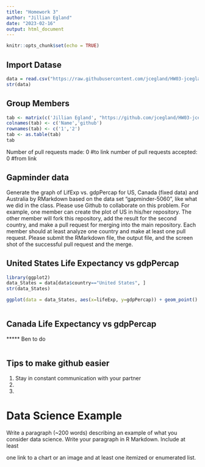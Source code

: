 ```yaml
---
title: "Homework 3"
author: "Jillian Egland"
date: "2023-02-16"
output: html_document
---
```


```r
knitr::opts_chunk$set(echo = TRUE)
```

## Import Datase 
```r
data = read.csv("https://raw.githubusercontent.com/jcegland/HW03-jcegland/main/gapminder-5060.csv")
str(data)
```

## Group Members 

```r
tab <- matrix(c('Jillian Egland', "https://github.com/jcegland/HW03-jcegland", "Ben Lehman", "link"), ncol=2, byrow=TRUE)
colnames(tab) <- c('Name','github')
rownames(tab) <- c('1','2')
tab <- as.table(tab)
tab

```

Number of pull requests made: 0
  #to link 
number of pull requests accepted: 0 
  #from link 


## Gapminder data 

Generate the graph of LifExp vs. gdpPercap for US, Canada (fixed data) and Australia by RMarkdown based on the data set “gapminder-5060”, like what we did in the class.
Please use Github to collaborate on this problem. For example, one member can create the plot of US in his/her repository. The other member will fork this repository, add the result for the second country, and make a pull request for merging into the main repository. Each member should at least analyze one country and make at least one pull request. Please submit the RMarkdown file, the output file, and the screen shot of the successful pull request and the merge.

## United States Life Expectancy vs gdpPercap 
```r
library(ggplot2)
data_States = data[data$country=="United States", ]
str(data_States) 

ggplot(data = data_States, aes(x=lifeExp, y=gdpPercap)) + geom_point()



```

## Canada Life Expectancy vs gdpPercap 

***** Ben to do 
```r


```








## Tips to make github easier 

1. Stay in constant communication with your partner 
2. 
3. 


# Data Science Example 

Write a paragraph (~200 words) describing an example of what you consider data science. Write your paragraph in R Markdown. Include at least

one link to a chart or an image and
at least one itemized or enumerated list.



